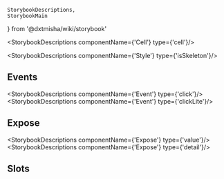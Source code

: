     StorybookDescriptions,
    StorybookMain
} from '@dxtmisha/wiki/storybook'


[//]: # (:documentation-import [!] System label / Системная метка)
[//]: # (:documentation-import [!] System label / Системная метка)

<Meta of={Cell}/>
<StorybookMain
    name={CellWikiStorybook.getName()}
    description={CellWikiStorybook.getDescription()}
    story={Cell.Cell}
/>

[//]: # (:documentation-body [!] System label / Системная метка)

<StorybookDescriptions componentName={'Cell'} type={'cell'}/>

<StorybookDescriptions componentName={'Style'} type={'isSkeleton'}/>
<Canvas of={Cell.CellSkeleton}/>

[//]: # (:documentation-body [!] System label / Системная метка)

[//]: # (:documentation-events [!] System label / Системная метка)
## Events

<StorybookDescriptions componentName={'Event'} type={'click'}/>
<StorybookDescriptions componentName={'Event'} type={'clickLite'}/>
    
[//]: # (:documentation-events [!] System label / Системная метка)

[//]: # (:documentation-expose [!] System label / Системная метка)
## Expose

<StorybookDescriptions componentName={'Expose'} type={'value'}/>
<StorybookDescriptions componentName={'Expose'} type={'detail'}/>
    
[//]: # (:documentation-expose [!] System label / Системная метка)

[//]: # (:documentation-slots [!] System label / Системная метка)
## Slots

<Canvas of={Cell.CellSlots}/>
<StorybookDescriptions componentName={'Slot'} type={'default'}/>
<StorybookDescriptions componentName={'Slot'} type={'caption'}/>
<StorybookDescriptions componentName={'Slot'} type={'description'}/>
<StorybookDescriptions componentName={'Cell'} type={'slots'}/>

[//]: # (:documentation-slots [!] System label / Системная метка)
